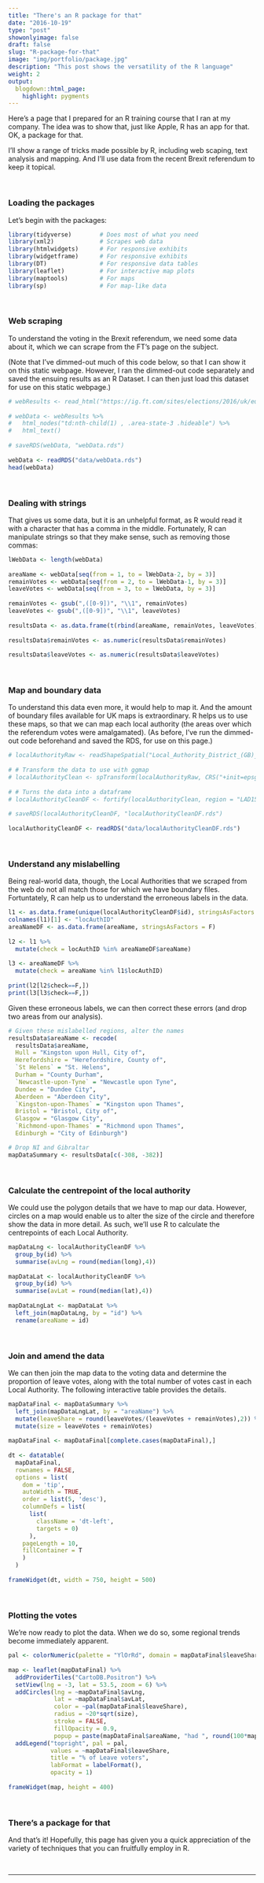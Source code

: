 ```yaml
---
title: "There's an R package for that"
date: "2016-10-19"
type: "post"
showonlyimage: false
draft: false
slug: "R-package-for-that"
image: "img/portfolio/package.jpg"
description: "This post shows the versatility of the R language"
weight: 2
output:
  blogdown::html_page:
    highlight: pygments
---
```


Here's a page that I prepared for an R training course that I ran at my company. The idea was to show that, just like Apple, R has an app for that. OK, a package for that.
  
I'll show a range of tricks made possible by R, including web scaping, text analysis and mapping. And I'll use data from the recent Brexit referendum to keep it topical.

<p>&nbsp;</p>

### Loading the packages

Let's begin with the packages:

```r
library(tidyverse)        # Does most of what you need
library(xml2)             # Scrapes web data
library(htmlwidgets)      # For responsive exhibits
library(widgetframe)      # For responsive exhibits
library(DT)               # For responsive data tables
library(leaflet)          # For interactive map plots
library(maptools)         # For maps
library(sp)               # For map-like data
```

<p>&nbsp;</p>

### Web scraping

To understand the voting in the Brexit referendum, we need some data about it, which we can scrape from the FT's page on the subject. 

(Note that I've dimmed-out much of this code below, so that I can show it on this static webpage. However, I ran the dimmed-out code separately and saved the ensuing results as an R Dataset. I can then just load this dataset for use on this static webpage.)

```r
# webResults <- read_html("https://ig.ft.com/sites/elections/2016/uk/eu-referendum/")
  
# webData <- webResults %>%
#   html_nodes("td:nth-child(1) , .area-state-3 .hideable") %>%
#   html_text()
  
# saveRDS(webData, "webData.rds")
  
webData <- readRDS("data/webData.rds")
head(webData)
```

<p>&nbsp;</p>

### Dealing with strings

That gives us some data, but it is an unhelpful format, as R would read it with a character that has a comma in the middle. Fortunately, R can manipulate strings so that they make sense, such as removing those commas:

```r
lWebData <- length(webData)
  
areaName <- webData[seq(from = 1, to = lWebData-2, by = 3)]
remainVotes <- webData[seq(from = 2, to = lWebData-1, by = 3)]
leaveVotes <- webData[seq(from = 3, to = lWebData, by = 3)]
  
remainVotes <- gsub(",([0-9])", "\\1", remainVotes)
leaveVotes <- gsub(",([0-9])", "\\1", leaveVotes)
  
resultsData <- as.data.frame(t(rbind(areaName, remainVotes, leaveVotes)), stringsAsFactors = F)
  
resultsData$remainVotes <- as.numeric(resultsData$remainVotes)
  
resultsData$leaveVotes <- as.numeric(resultsData$leaveVotes)
```

<p>&nbsp;</p>

### Map and boundary data

To understand this data even more, it would help to map it. And the amount of  boundary files available for UK maps is extraordinary. R helps us to use these maps, so that we can map each local authority (the areas over which the referendum votes were amalgamated). (As before, I've run the dimmed-out code beforehand and saved the RDS, for use on this page.)

```r
# localAuthorityRaw <- readShapeSpatial("Local_Authority_District_(GB)_2015_boundaries_(generalised_clipped)/LAD_DEC_2015_GB_BGC.shp", proj4string=CRS("+init=epsg:27700"))
  
# # Transform the data to use with ggmap
# localAuthorityClean <- spTransform(localAuthorityRaw, CRS("+init=epsg:4326"))
  
# # Turns the data into a dataframe
# localAuthorityCleanDF <- fortify(localAuthorityClean, region = "LAD15NM")
  
# saveRDS(localAuthorityCleanDF, "localAuthorityCleanDF.rds")
  
localAuthorityCleanDF <- readRDS("data/localAuthorityCleanDF.rds")
```

<p>&nbsp;</p>

### Understand any mislabelling

Being real-world data, though, the Local Authorities that we scraped from the web do not all match those for which we have boundary files. Fortuntately, R can help us to understand the erroneous labels in the data. 

```r
l1 <- as.data.frame(unique(localAuthorityCleanDF$id), stringsAsFactors = F)
colnames(l1)[1] <- "locAuthID"
areaNameDF <- as.data.frame(areaName, stringsAsFactors = F)
  
l2 <- l1 %>%
  mutate(check = locAuthID %in% areaNameDF$areaName)
  
l3 <- areaNameDF %>%
  mutate(check = areaName %in% l1$locAuthID)
  
print(l2[l2$check==F,])
print(l3[l3$check==F,])
```

Given these erroneous labels, we can then correct these errors (and drop two areas from our analysis).

```r
# Given these mislabelled regions, alter the names
resultsData$areaName <- recode(
  resultsData$areaName,
  Hull = "Kingston upon Hull, City of",
  Herefordshire = "Herefordshire, County of",
  `St Helens` = "St. Helens",
  Durham = "County Durham",
  `Newcastle-upon-Tyne` = "Newcastle upon Tyne",
  Dundee = "Dundee City",
  Aberdeen = "Aberdeen City",
  `Kingston-upon-Thames` = "Kingston upon Thames",
  Bristol = "Bristol, City of",
  Glasgow = "Glasgow City",
  `Richmond-upon-Thames` = "Richmond upon Thames",
  Edinburgh = "City of Edinburgh")

# Drop NI and Gibraltar
mapDataSummary <- resultsData[c(-308, -382)]
```

<p>&nbsp;</p>

### Calculate the centrepoint of the local authority

We could use the polygon details that we have to map our data. However, circles on a map would enable us to alter the size of the circle and therefore show the data in more detail. As such, we'll use R to calculate the centrepoints of each Local Authority.

```r
mapDataLng <- localAuthorityCleanDF %>% 
  group_by(id) %>% 
  summarise(avLng = round(median(long),4))
  
mapDataLat <- localAuthorityCleanDF %>% 
  group_by(id) %>% 
  summarise(avLat = round(median(lat),4))
  
mapDataLngLat <- mapDataLat %>% 
  left_join(mapDataLng, by = "id") %>% 
  rename(areaName = id)
```

<p>&nbsp;</p>

### Join and amend the data

We can then join the map data to the voting data and determine the proportion of leave votes, along with the total number of votes cast in each Local Authority. The following interactive table provides the details.

```r
mapDataFinal <- mapDataSummary %>% 
  left_join(mapDataLngLat, by = "areaName") %>% 
  mutate(leaveShare = round(leaveVotes/(leaveVotes + remainVotes),2)) %>% 
  mutate(size = leaveVotes + remainVotes)
  
mapDataFinal <- mapDataFinal[complete.cases(mapDataFinal),]
  
dt <- datatable(
  mapDataFinal, 
  rownames = FALSE, 
  options = list(
    dom = 'tip', 
    autoWidth = TRUE,
    order = list(5, 'desc'), 
    columnDefs = list(
      list(
        className = 'dt-left', 
        targets = 0)
      ), 
    pageLength = 10, 
    fillContainer = T
    )
  )
  
frameWidget(dt, width = 750, height = 500)
```

<p>&nbsp;</p>

### Plotting the votes

We're now ready to plot the data. When we do so, some regional trends become immediately apparent.

```r
pal <- colorNumeric(palette = "YlOrRd", domain = mapDataFinal$leaveShare)
  
map <- leaflet(mapDataFinal) %>%
  addProviderTiles("CartoDB.Positron") %>%
  setView(lng = -3, lat = 53.5, zoom = 6) %>%
  addCircles(lng = ~mapDataFinal$avLng, 
             lat = ~mapDataFinal$avLat, 
             color = ~pal(mapDataFinal$leaveShare), 
             radius = ~20*sqrt(size), 
             stroke = FALSE, 
             fillOpacity = 0.9,
             popup = paste(mapDataFinal$areaName, "had ", round(100*mapDataFinal$leaveShare, 1), "% voting for Leave and ", mapDataFinal$size, "total voters")) %>% 
  addLegend("topright", pal = pal,
            values = ~mapDataFinal$leaveShare,
            title = "% of Leave voters",
            labFormat = labelFormat(),
            opacity = 1)
  
frameWidget(map, height = 400)
```

<p>&nbsp;</p>

### There's a package for that

And that's it! Hopefully, this page has given you a quick appreciation of the variety of techniques that you can fruitfully employ in R.

<p>&nbsp;</p>

---
